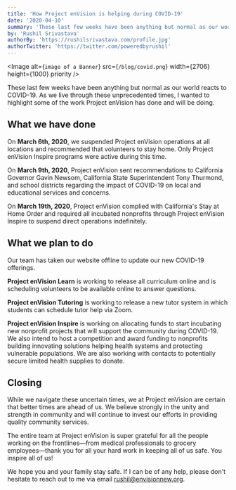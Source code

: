 ```yaml
---
title: 'How Project enVision is helping during COVID-19'
date: '2020-04-10'
summary: 'These last few weeks have been anything but normal as our world reacts to COVID-19. As we live through these unprecedented times, I wanted to highlight some of the work Project enVision has done and will be doing.'
by: 'Rushil Srivastava'
authorBy: 'https://rushilsrivastava.com/profile.jpg'
authorTwitter: 'https://twitter.com/poweredbyrushil'
---
```


<Image
  alt={`image of a Banner`}
  src={`/blog/covid.png`}
  width={2706}
  height={1000}
  priority
/>

These last few weeks have been anything but normal as our world reacts to COVID-19. As we live through these unprecedented times, I wanted to highlight some of the work Project enVision has done and will be doing.

## What we have done

On **March 6th, 2020**, we suspended Project enVision operations at all locations and recommended that volunteers to stay home. Only Project enVision Inspire programs were active during this time.

On **March 9th, 2020**, Project enVision sent recommendations to California Governor Gavin Newsom, California State Superintendent Tony Thurmond, and school districts regarding the impact of COVID-19 on local and educational services and concerns.

On **March 19th, 2020**, Project enVision complied with California's Stay at Home Order and required all incubated nonprofits through Project enVision Inspire to suspend direct operations indefinitely.

## What we plan to do

Our team has taken our website offline to update our new COVID-19 offerings.

**Project enVision Learn** is working to release all curriculum online and is scheduling volunteers to be available online to answer questions.

**Project enVision Tutoring** is working to release a new tutor system in which students can schedule tutor help via Zoom.

**Project enVision Inspire** is working on allocating funds to start incubating new nonprofit projects that will support the community during COVID-19. We also intend to host a competition and award funding to nonprofits building innovating solutions helping health systems and protecting vulnerable populations. We are also working with contacts to potentially secure limited health supplies to donate.

## Closing

While we navigate these uncertain times, we at Project enVision are certain that better times are ahead of us. We believe strongly in the unity and strength in community and will continue to invest our efforts in providing quality community services.

The entire team at Project enVision is super grateful for all the people working on the frontlines—from medical professionals to grocery employees—thank you for all your hard work in keeping all of us safe. You inspire all of us!

We hope you and your family stay safe. If I can be of any help, please don't hesitate to reach out to me via email [rushil@envisionnew.org](mailto:rushil@envisionnew.org).

